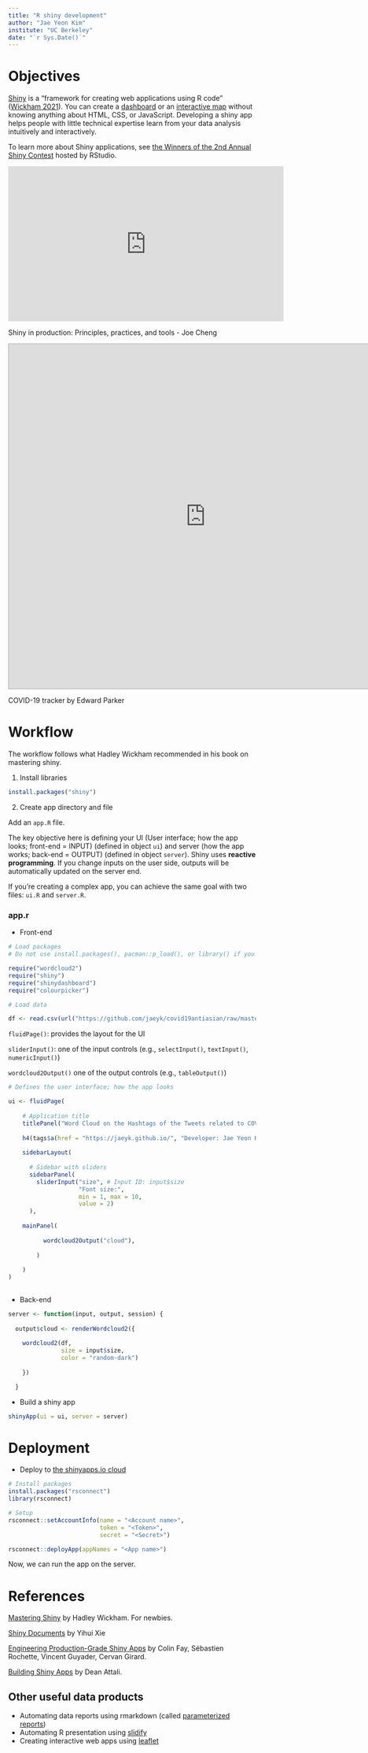 ```yaml
---
title: "R shiny development"
author: "Jae Yeon Kim"
institute: "UC Berkeley"
date: "`r Sys.Date()`"
---
```


# Objectives

[Shiny](https://shiny.rstudio.com/) is a "framework for creating web applications using R code" ([Wickham 2021](https://mastering-shiny.org/)). You can create a [dashboard](https://rstudio.github.io/shinydashboard/) or an [interactive map](https://rviews.rstudio.com/2019/10/09/building-interactive-world-maps-in-shiny/) without knowing anything about HTML, CSS, or JavaScript. Developing a shiny app helps people with little technical expertise learn from your data analysis intuitively and interactively.

To learn more about Shiny applications, see [the Winners of the 2nd Annual Shiny Contest](https://blog.rstudio.com/2020/07/13/winners-of-the-2nd-shiny-contest/) hosted by RStudio.

```{=html}

<iframe width="560" height="315" src="https://www.youtube.com/embed/Wy3TY0gOmJw" frameborder="0" allow="accelerometer; autoplay; clipboard-write; encrypted-media; gyroscope; picture-in-picture" allowfullscreen></iframe>

<p>Shiny in production: Principles, practices, and tools - Joe Cheng</p>

```

```{=html}

<iframe src="https://vac-lshtm.shinyapps.io/ncov_tracker/?_ga=2.240702211.1091983227.1603295793-100003412.1602392815" style="border: 1px solid #AAA; width: 800px; height: 700px"></iframe>

<p>COVID-19 tracker by Edward Parker</p>

```

# Workflow 

The workflow follows what Hadley Wickham recommended in his book on mastering shiny. 

1. Install libraries 

```r
install.packages("shiny")
```

2. Create app directory and file 

Add an `app.R` file.

The key objective here is defining your UI (User interface; how the app looks; front-end = INPUT) (defined in object `ui`) and server (how the app works; back-end = OUTPUT) (defined in object `server`). Shiny uses **reactive programming**. If you change inputs on the user side, outputs will be automatically updated on the server end.

If you're creating a complex app, you can achieve the same goal with two files: `ui.R` and `server.R`.

### app.r 

- Front-end

```r
# Load packages 
# Do not use install.packages(), pacman::p_load(), or library() if you intend to deploy the app using shinyapps.io 

require("wordcloud2")
require("shiny")
require("shinydashboard")
require("colourpicker")

```


```r
# Load data 

df <- read.csv(url("https://github.com/jaeyk/covid19antiasian/raw/master/processed_data/hash_counts.csv"))[,-1]
```

`fluidPage()`: provides the layout for the UI

`sliderInput()`: one of the input controls (e.g., `selectInput()`, `textInput()`, `numericInput()`)

`wordcloud2Output()` one of the output controls (e.g., `tableOutput()`)

```r
# Defines the user interface; how the app looks

ui <- fluidPage(
  
    # Application title 
    titlePanel("Word Cloud on the Hashtags of the Tweets related to COVID-19 & Asian|Chinese|Wuhan"),
  
    h4(tags$a(href = "https://jaeyk.github.io/", "Developer: Jae Yeon Kim")),
            
    sidebarLayout(
      
      # Sidebar with sliders 
      sidebarPanel(
        sliderInput("size", # Input ID: input$size 
                    "Font size:",
                    min = 1, max = 10,
                    value = 2)
      ),
    
    mainPanel(
          
          wordcloud2Output("cloud"),
        
        )
    
    )
)
  
```

- Back-end

```r
server <- function(input, output, session) {
  
  output$cloud <- renderWordcloud2({ 
    
    wordcloud2(df, 
               size = input$size, 
               color = "random-dark") 
    
    })

  }
```

- Build a shiny app 

```r
shinyApp(ui = ui, server = server)
```

# Deployment 

- Deploy to [the shinyapps.io cloud](https://www.shinyapps.io/?_ga=2.5503866.871102833.1602978469-100003412.1602392815) 

```r

# Install packages 
install.packages("rsconnect")
library(rsconnect)

# Setup 
rsconnect::setAccountInfo(name = "<Account name>", 
                          token = "<Token>",
                          secret = "<Secret>")

rsconnect::deployApp(appNames = "<App name>")

```

Now, we can run the app on the server.

# References 

[Mastering Shiny](https://mastering-shiny.org/) by Hadley Wickham. For newbies. 

[Shiny Documents](https://bookdown.org/yihui/rmarkdown/shiny-documents.html) by Yihui Xie

[Engineering Production-Grade Shiny Apps](https://engineering-shiny.org/) by Colin Fay, Sébastien Rochette, Vincent Guyader, Cervan Girard.

[Building Shiny Apps](https://stat545.com/shiny-tutorial.html) by Dean Attali.

## Other useful data products 

- Automating data reports using rmarkdown (called [parameterized reports](https://rmarkdown.rstudio.com/developer_parameterized_reports.html%23parameter_types%2F))
- Automating R presentation using [slidify](http://slidify.org/index.html)
- Creating interactive web apps using [leaflet](https://rstudio.github.io/leaflet/) 
